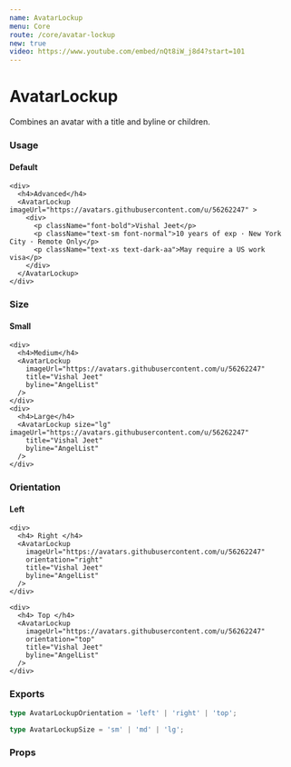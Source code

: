 ```yaml
---
name: AvatarLockup
menu: Core
route: /core/avatar-lockup
new: true
video: https://www.youtube.com/embed/nQt8iW_j8d4?start=101
---
```



# AvatarLockup

Combines an avatar with a title and byline or children.

### Usage

<Playground>
  <div className="flex space-x-12">
    <div>
      <h4>Default</h4>
      <AvatarLockup
        imageUrl="https://avatars.githubusercontent.com/u/56262247"
        title="Vishal Jeet"
        byline="AngelList"
      />
    </div>

    <div>
      <h4>Advanced</h4>
      <AvatarLockup imageUrl="https://avatars.githubusercontent.com/u/56262247" >
        <div>
          <p className="font-bold">Vishal Jeet</p>
          <p className="text-sm font-normal">10 years of exp · New York City · Remote Only</p>
          <p className="text-xs text-dark-aa">May require a US work visa</p>
        </div>
      </AvatarLockup>
    </div>

  </div>

</Playground>

### Size

<Playground>
  <div className="flex space-x-8">
    <div>
      <h4>Small</h4>
      <AvatarLockup
        imageUrl="https://avatars.githubusercontent.com/u/56262247"
        size="sm"
        title="Vishal Jeet"
      />
    </div>

    <div>
      <h4>Medium</h4>
      <AvatarLockup
        imageUrl="https://avatars.githubusercontent.com/u/56262247"
        title="Vishal Jeet"
        byline="AngelList"
      />
    </div>
    <div>
      <h4>Large</h4>
      <AvatarLockup size="lg" imageUrl="https://avatars.githubusercontent.com/u/56262247"
        title="Vishal Jeet"
        byline="AngelList"
      />
    </div>

  </div>
</Playground>

### Orientation

<Playground>
  <div className="flex space-x-12">
    <div>
      <h4> Left </h4>
      <AvatarLockup
        imageUrl="https://avatars.githubusercontent.com/u/56262247"
        orientation="left"
        title="Vishal Jeet"
        byline="AngelList"
      />
    </div>

    <div>
      <h4> Right </h4>
      <AvatarLockup
        imageUrl="https://avatars.githubusercontent.com/u/56262247"
        orientation="right"
        title="Vishal Jeet"
        byline="AngelList"
      />
    </div>

    <div>
      <h4> Top </h4>
      <AvatarLockup
        imageUrl="https://avatars.githubusercontent.com/u/56262247"
        orientation="top"
        title="Vishal Jeet"
        byline="AngelList"
      />
    </div>

  </div>
</Playground>

### Exports

```ts
type AvatarLockupOrientation = 'left' | 'right' | 'top';

type AvatarLockupSize = 'sm' | 'md' | 'lg';
```

### Props

<Props of={AvatarLockup} />

